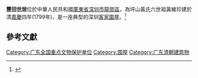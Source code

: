 {{文物保護單位
| 級別 = 省級
| 名稱 = 豐田世居
| 分類 = 古建築
| 時代 = 清
| 所在 = [[廣東省|廣東省]][[深圳市|深圳市]][[龍崗區|龍崗區]]
}}

'''豐田世居'''位於中華人民共和國[[廣東省|廣東省]][[深圳市|深圳市]][[龍崗區|龍崗區]]，為坪山黃氏六世祖黃維珍建於清[[嘉慶|嘉慶]]四年(1799年)，是一座典型的深圳[[客家圍屋|客家圍屋]]。<ref>{{cite web |url=https://yun.szlib.org.cn/szmem/ancient/view/id-23.html |title=豐田世居 |publisher=深圳市圖書館 |date=2017-10-20 |access-date=2020-09-23 |archive-date=2020-10-01 |archive-url=https://web.archive.org/web/20201001183817/https://yun.szlib.org.cn/szmem/ancient/view/id-23.html |dead-url=no }}</ref>

==參考文獻==
{{reflist}}

{{DEFAULTSORT:man}}
[[Category:广东全国重点文物保护单位|Category:广东全国重点文物保护单位]]
[[Category:围屋|Category:围屋]]
[[Category:广东清朝建筑物|Category:广东清朝建筑物]]
